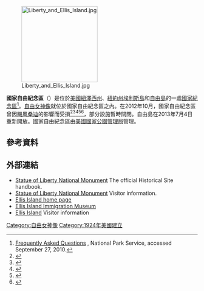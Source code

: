 {{noteTA
|1=zh-hans:自由女神像国家保护区;zh-hant:國家自由紀念區;
}}
[[File:Liberty_and_Ellis_Island.jpg|200px]]

'''國家自由紀念區'''（{{lang-en|Statue of Liberty National Monument}}）是位於[[美國|美國]][[紐澤西州|紐澤西州]]、[[紐約州|紐約州]][[埃利斯島|埃利斯島]]和[[自由島|自由島]]的一處[[國家紀念區|國家紀念區]]<ref>[http://www.nps.gov/stli/faqs.htm Frequently Asked Questions] {{Wayback|url=http://www.nps.gov/stli/faqs.htm |date=20170807205159 }}, National Park Service, accessed September 27, 2010.</ref>。[[自由女神像|自由女神像]]就位於國家自由紀念區之內。在2012年10月，國家自由紀念區曾因[[颶風桑迪|颶風桑迪]]的影響而受損<ref>{{cite news   | last = McGeehan   | first = Patrick   | title = Storm Leaves Lady Liberty and Ellis Island Cut Off From Visitors   | newspaper = The New York Times   | date = November 8, 2012   | url = http://cityroom.blogs.nytimes.com/2012/11/08/storm-leaves-lady-liberty-and-ellis-island-cut-off-from-visitors/   | accessdate = December 1, 2012   | quote =    | archive-date = 2012-11-10   | archive-url = https://web.archive.org/web/20121110183833/http://cityroom.blogs.nytimes.com/2012/11/08/storm-leaves-lady-liberty-and-ellis-island-cut-off-from-visitors/   | dead-url = no   }}</ref><ref>{{cite news   | last = Fransco   | first = Angel=   | title = Statue of Liberty Was Unscathed by Hurricane, but Its Home Took a Beating   | newspaper =    | pages = The New York Times   | date = November 30, 2012   | url = http://www.nytimes.com/2012/12/01/nyregion/statue-of-liberty-is-fine-after-storm-but-its-home-isnt.html?ref=nyregion   | accessdate = December 1, 2012   | quote =    | archive-date = 2012-12-01   | archive-url = https://web.archive.org/web/20121201152205/http://www.nytimes.com/2012/12/01/nyregion/statue-of-liberty-is-fine-after-storm-but-its-home-isnt.html?ref=nyregion   | dead-url = no   }}</ref><ref>{{cite news   | last=   | first=   | newspaper=Star-Ledger   | date=November 22, 2012   | url=http://www.nj.com/hudson/index.ssf/2012/11/statue_of_liberty_and_ellis_is.html   | accessdate=December 1, 2012   | quote=   | title=存档副本   | archive-date=2018-11-16   | archive-url=https://web.archive.org/web/20181116095200/https://www.nj.com/hudson/index.ssf/2012/11/statue_of_liberty_and_ellis_is.html   | dead-url=no   }}</ref><ref>{{cite news   | last = Mcshane   | first = Larry   | author-link =    | title = Statue of Liberty will remain closed as post-Hurricane Sandy repairs continue   | date = November 30, 2012   | url = http://www.nydailynews.com/new-york/post-sandy-statue-liberty-remain-closed-article-1.1211092   | accessdate = December 1, 2012   | quote =    | location = New York   | work = Daily News   | archive-date = 2018-06-19   | archive-url = https://web.archive.org/web/20180619140621/http://www.nydailynews.com/new-york/post-sandy-statue-liberty-remain-closed-article-1.1211092   | dead-url = no   }}</ref><ref>{{cite web   | title = After the Storm at Ellis Island   | work =    | publisher = National Park Service   | date =    | url = http://www.nps.gov/elis/after-the-storm-at-ellis-island.htm   | accessdate = December 1, 2012   | archive-date = 2020-01-05   | archive-url = https://web.archive.org/web/20200105205840/https://www.nps.gov/elis/after-the-storm-at-ellis-island.htm   | dead-url = no   }}</ref>，部分設施暫時關閉。自由島在2013年7月4日重新開放。國家自由紀念區由[[美國國家公園管理局|美國國家公園管理局]]管理。
==參考資料==
{{reflist}}
==外部連結==
{{Commons category|Statue of Liberty National Monument}}
* [http://www.nps.gov/stli/index.htm Statue of Liberty National Monument]{{Wayback|url=http://www.nps.gov/stli/index.htm |date=20140731104817 }} The official Historical Site handbook.
* [http://www.nyharborparks.org/visit/stli.html Statue of Liberty National Monument]{{Wayback|url=http://www.nyharborparks.org/visit/stli.html |date=20150219220634 }} Visitor information.
* [http://www.nps.gov/elis/ Ellis Island home page]{{Wayback|url=http://www.nps.gov/elis/ |date=20101011013720 }}
* [http://www.ellisisland.org/ Ellis Island Immigration Museum]{{Wayback|url=http://www.ellisisland.org/ |date=20080910094810 }}
* [http://nyharborparks.org/visit/elis.html Ellis Island]{{Wayback|url=http://nyharborparks.org/visit/elis.html |date=20150622135424 }} Visitor information
[[Category:自由女神像|Category:自由女神像]]
[[Category:1924年美國建立|Category:1924年美國建立]]